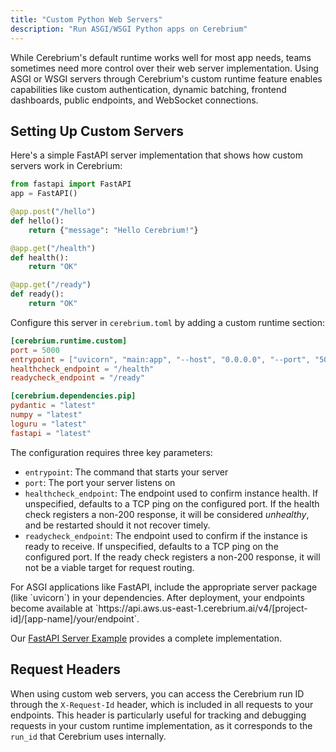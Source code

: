 ```yaml
---
title: "Custom Python Web Servers"
description: "Run ASGI/WSGI Python apps on Cerebrium"
---
```


While Cerebrium's default runtime works well for most app needs, teams sometimes need more control over their web server implementation. Using ASGI or WSGI servers through Cerebrium's custom runtime feature enables capabilities like custom authentication, dynamic batching, frontend dashboards, public endpoints, and WebSocket connections.

## Setting Up Custom Servers

Here's a simple FastAPI server implementation that shows how custom servers work in Cerebrium:

```python
from fastapi import FastAPI
app = FastAPI()

@app.post("/hello")
def hello():
    return {"message": "Hello Cerebrium!"}

@app.get("/health")
def health():
    return "OK"

@app.get("/ready")
def ready():
    return "OK"
```

Configure this server in `cerebrium.toml` by adding a custom runtime section:

```toml
[cerebrium.runtime.custom]
port = 5000
entrypoint = ["uvicorn", "main:app", "--host", "0.0.0.0", "--port", "5000"]
healthcheck_endpoint = "/health"
readycheck_endpoint = "/ready"

[cerebrium.dependencies.pip]
pydantic = "latest"
numpy = "latest"
loguru = "latest"
fastapi = "latest"
```

The configuration requires three key parameters:

- `entrypoint`: The command that starts your server
- `port`: The port your server listens on
- `healthcheck_endpoint`: The endpoint used to confirm instance health. If unspecified, defaults to a TCP ping on the configured port. If the health check registers a non-200 response, it will be considered _unhealthy_, and be restarted should it not recover timely.
- `readycheck_endpoint`: The endpoint used to confirm if the instance is ready to receive. If unspecified, defaults to a TCP ping on the configured port. If the ready check registers a non-200 response, it will not be a viable target for request routing.

<Info>
  For ASGI applications like FastAPI, include the appropriate server package
  (like `uvicorn`) in your dependencies. After deployment, your endpoints become
  available at `https://api.aws.us-east-1.cerebrium.ai/v4/[project-id]/[app-name]/your/endpoint`.
</Info>

Our [FastAPI Server Example](https://github.com/CerebriumAI/examples) provides a complete implementation.

## Request Headers

When using custom web servers, you can access the Cerebrium run ID through the `X-Request-Id` header, which is included in all requests to your endpoints. This header is particularly useful for tracking and debugging requests in your custom runtime implementation, as it corresponds to the `run_id` that Cerebrium uses internally.
